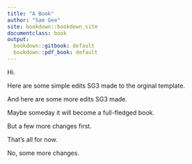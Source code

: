 ```yaml
---
title: "A Book"
author: "Sam Gee"
site: bookdown::bookdown_site
documentclass: book
output:
  bookdown::gitbook: default
  bookdown::pdf_book: default
---
```



Hi.

Here are some simple edits SG3 made to the orginal template.

And here are some more edits SG3 made.

Maybe someday it will become a full-fledged book.

But a few more changes first.

That's all for now.

No, some more changes.




<!-- If you need PDF output, uncomment bookdown::pdf_book above in YAML. You will need a LaTeX installation, e.g., https://yihui.name/tinytex/ -->
